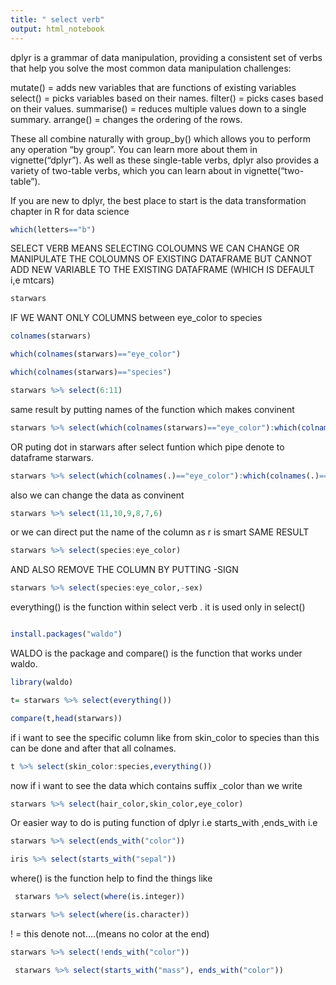```yaml
---
title: " select verb"
output: html_notebook
---
```



dplyr is a grammar of data manipulation, providing a consistent set of verbs that help you solve the most common data manipulation challenges:

mutate() = adds new variables that are functions of existing variables
select() = picks variables based on their names.
filter() = picks cases based on their values.
summarise() = reduces multiple values down to a single summary.
arrange() = changes the ordering of the rows.

These all combine naturally with group_by() which allows you to perform any operation “by group”. You can learn more about them in vignette("dplyr"). As well as these single-table verbs, dplyr also provides a variety of two-table verbs, which you can learn about in vignette("two-table").

If you are new to dplyr, the best place to start is the data transformation chapter in R for data science




```r
which(letters=="b")
```
SELECT VERB  MEANS SELECTING COLOUMNS 
WE CAN CHANGE OR MANIPULATE THE COLOUMNS OF EXISTING DATAFRAME BUT CANNOT ADD NEW VARIABLE TO THE EXISTING DATAFRAME (WHICH IS DEFAULT i,e mtcars)

```r
starwars
```
IF WE WANT ONLY COLUMNS between  eye_color to species 

```r
colnames(starwars)
```
```r
which(colnames(starwars)=="eye_color")
```
```r
which(colnames(starwars)=="species")
```
```r
starwars %>% select(6:11)
```
same result by putting names of the function which makes convinent
```r
starwars %>% select(which(colnames(starwars)=="eye_color"):which(colnames(starwars)=="species"))
```
OR puting dot in starwars after select funtion which pipe denote to dataframe starwars.
```r
starwars %>% select(which(colnames(.)=="eye_color"):which(colnames(.)=="species"))
```
also we can change the data as convinent
```r
starwars %>% select(11,10,9,8,7,6)
```

or we can direct put the name of the column as r is smart
SAME RESULT

```r
starwars %>% select(species:eye_color)
```
AND ALSO REMOVE THE COLUMN BY PUTTING -SIGN 

```r
starwars %>% select(species:eye_color,-sex)
```
everything() is the function within select verb . it is used only in select()
```r

```


```r
install.packages("waldo")
```


WALDO is the package and compare() is the function that works under waldo.

```r
library(waldo)
```

```r
t= starwars %>% select(everything())
```

```r
compare(t,head(starwars))
```
if i want to see the specific column like from skin_color to species than this can be done and after that all colnames.

```r
t %>% select(skin_color:species,everything())
```
now if i want to see the data which contains suffix _color than we write
```r
starwars %>% select(hair_color,skin_color,eye_color)
```
Or easier way to do is puting function of dplyr i.e starts_with ,ends_with i.e
```r
starwars %>% select(ends_with("color"))
```

```r
iris %>% select(starts_with("sepal"))
```
where()
is the function help to find the things like 
```r
 starwars %>% select(where(is.integer))
```
```r
starwars %>% select(where(is.character))
```
   ! = this denote not....(means no color at the end)
   
```r
starwars %>% select(!ends_with("color"))
```

```r
 starwars %>% select(starts_with("mass"), ends_with("color"))
```




